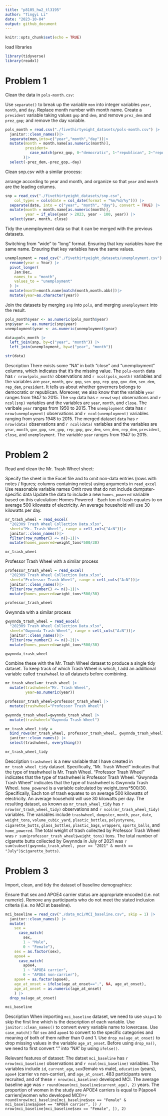 ```yaml
---
title: "p8105_hw2_tl3195"
author: "Tingyi Li"
date: "2023-10-04"
output: github_document
---
```


```r
knitr::opts_chunk$set(echo = TRUE)
```

load libraries

```r
library(tidyverse)
library(readxl)
```

# Problem 1

Clean the data in `pols-month.csv`:

Use `separate()` to break up the variable `mon` into integer variables `year`, `month`, and `day`.
Replace month number with month name.
Create a `president` variable taking values `gop` and `dem`, and remove `prez_dem` and `prez_gop`; and remove the day variable.

```r
pols_month = read.csv("./fivethirtyeight_datasets/pols-month.csv") |>
  janitor::clean_names()|>
  separate(mon,into=c("year","month","day"))|>
  mutate(month = month.name[as.numeric(month)],
         president=
           case_match(prez_gop, 0~"democratic", 1~"republican", 2~"republican")
        )|>
  select(-prez_dem,-prez_gop,-day)

```

Clean snp.csv with a similar process:

arrange according to year and month, and organize so that `year` and `month` are the leading columns.

```r
snp = read_csv("./fivethirtyeight_datasets/snp.csv",
    col_types = cols(date = col_date(format = "%m/%d/%y"))) |>
  separate(date, into = c("year", "month", "day"), convert = TRUE) |>
  mutate(month = month.name[as.numeric(month)],
         year = if_else(year > 2023, year - 100, year)) |> 
  select(year, month, close) 

```

Tidy the unemployment data so that it can be merged with the previous datasets.

Switching from “wide” to “long” format.
Ensuring that key variables have the same name.
Ensuring that key variables have the same values.

```r
unemployment = read_csv("./fivethirtyeight_datasets/unemployment.csv") |>
  rename(year = Year) |>
  pivot_longer(
    Jan:Dec, 
    names_to = "month",
    values_to = "unemployment"
  ) |> 
  mutate(month=month.name[match(month,month.abb)])|>
  mutate(year=as.character(year))

```

Join the datasets by merging `snp` into `pols`, and merging `unemployment` into the result.

```r
pols_month$year <- as.numeric(pols_month$year)
snp$year <- as.numeric(snp$year)
unemployment$year <- as.numeric(unemployment$year)

data=pols_month |>
  left_join(snp, by=c("year", "month")) |>
  left_join(unemployment, by=c("year", "month"))

str(data)
```

Description
There exists some "NA" in both "close" and "unemployment" columns, which indicates that it's the missing value. 
The `pols-month` data has `r nrow(pols_month)` observations and `r ncol(pols_month)` variables and the variables are `year`, `month`, `gov_gop`, `sen_gop`, `rep_gop`, `gov_dem`, `sen_dem`, `rep_dem`, `president`. It tells us about whether governers belongs to democratic or republican. Moreover, we also know that the variable `year` ranges from 1947 to 2015. 
The `snp` data has `r nrow(snp)` observations and `r ncol(snp)` variables and the variables are `year`, `month`, and `close`. The varibale `year` ranges from 1950 to 2015.
The `unemployment` data has `r nrow(unemployment)` observations and `r ncol(unemployment)` variables ranging from years 1948 to 2015.
The merged dataset `data` has `r nrow(data)` observations and `r ncol(data)` variables and the variables are `year`, `month`, `gov_gop`, `sen_gop`, `rep_gop`, `gov_dem`, `sen_dem`, `rep_dem`, `president`, `close`, and `unemployment`. The variable `year` ranges from 1947 to 2015.

# Problem 2

Read and clean the Mr. Trash Wheel sheet:

Specify the sheet in the Excel file and to omit non-data entries (rows with notes / figures; columns containing notes) using arguments in `read_excel`
Use reasonable variable names
Omit rows that do not include dumpster-specific data
Update the data to include a new `homes_powered` variable based on this calculation: Homes Powered - Each ton of trash equates to on average 500 kilowatts of electricity. An average household will use 30 kilowatts per day.

```r
mr_trash_wheel = read_excel(
  "202309 Trash Wheel Collection Data.xlsx", 
  sheet="Mr. Trash Wheel", range = cell_cols("A:N"))|>
  janitor::clean_names()|>
  filter(row_number() <= n()-1)|>
  mutate(homes_powered=weight_tons*500/30)

mr_trash_wheel
```

Professor Trash Wheel with a similar process

```r
professor_trash_wheel = read_excel(
  "202309 Trash Wheel Collection Data.xlsx", 
  sheet="Professor Trash Wheel", range = cell_cols("A:N"))|>
  janitor::clean_names()|>
  filter(row_number() <= n()-1)|>
  mutate(homes_powered=weight_tons*500/30)

professor_trash_wheel
```

Gwynnda with a similar process

```r
gwynnda_trash_wheel = read_excel(
  "202309 Trash Wheel Collection Data.xlsx", 
  sheet="Gwynnda Trash Wheel", range = cell_cols("A:N"))|>
  janitor::clean_names()|>
  filter(row_number() <= n()-2)|>
  mutate(homes_powered=weight_tons*500/30)

gwynnda_trash_wheel
```

Combine these with the Mr. Trash Wheel dataset to produce a single tidy dataset. To keep track of which Trash Wheel is which, I add an additional variable called `trashwheel` to all datasets before combining.

```r
mr_trash_wheel=mr_trash_wheel |>
  mutate(trashwheel="Mr. Trash Wheel",
         year=as.numeric(year))

professor_trash_wheel=professor_trash_wheel |>
  mutate(trashwheel="Professor Trash Wheel")

gwynnda_trash_wheel=gwynnda_trash_wheel |>
  mutate(trashwheel="Gwynnda Trash Wheel")

mr_trash_wheel_tidy = 
  bind_rows(mr_trash_wheel, professor_trash_wheel, gwynnda_trash_wheel) |>
  janitor::clean_names() |>
  select(trashwheel, everything())

mr_trash_wheel_tidy
```

Description
`trashwheel` is a new variable that I have created in `mr_trash_wheel_tidy` dataset. Specifically, "Mr. Trash Wheel" indicates that the type of trashwheel is Mr. Trash Wheel. "Professor Trash Wheel" indicates that the type of trashwheel is Professor Trash Wheel. “Gwynnda Trash Wheel" indicates that the  type of trashwheel is Gwynnda Trash Wheel. 
`home_powered` is a variable calculated by weight_tons*500/30. Specifically, Each ton of trash equates to on average 500 kilowatts of electricity. An average household will use 30 kilowatts per day.
The resulting dataset, as known as `mr_trash_wheel_tidy` has `r nrow(mr_trash_wheel_tidy)` observations and `r ncol(mr_trash_wheel_tidy)` variables. The variables include `trashwheel`, `dumpster`, `month`, `year`, `date`, `weight_tons`, `volume_cubic_yard`, `plastic_bottles`, `polystyrene`, `cigarette_butts`, `glass_bottles`, `plastic_bags`, `wrappers`, `sports_balls`, and `home_powered`. 
The total weight of trash collected by Professor Trash Wheel was `r sum(professor_trash_wheel$weight_tons)` tons. 
The total number of cigarette butts collected by Gwynnda in July of 2021 was `r sum(subset(gwynnda_trash_wheel, year == "2021" & month == "July")$cigarette_butts)`.

# Problem 3

Import, clean, and tidy the dataset of baseline demographics:

Ensure that sex and APOE4 carrier status are appropriate encoded (i.e. not numeric).
Remove any participants who do not meet the stated inclusion criteria (i.e. no MCI at baseline).

```r
mci_baseline = read_csv("./data_mci/MCI_baseline.csv", skip = 1) |>
  janitor::clean_names() |>
  mutate(
    sex = 
      case_match(
        sex,
        1 ~ "Male",
        0 ~ "Female"),
    sex = as.factor(sex),
    apoe4 =
      case_match(
        apoe4,
        1 ~ "APOE4 carrier",
        0 ~ "APOE4 non-carrier"),
    apoe4 = as.factor(apoe4),
    age_at_onset = ifelse(age_at_onset==".", NA, age_at_onset),
    age_at_onset = as.numeric(age_at_onset)
    ) |>
  drop_na(age_at_onset)

mci_baseline
```

Description
When importing `mci_baseline` dataset, we need to use `skip=1` to skip the first line which is the description of each variable.
Use `janitor::clean_names()` to convert every variable name to lowercase.
Use `case_match()` for `sex` and `apoe4` to convert to the specific categories and meaning of both of them rather than 0 and 1. 
Use `drop_na(age_at_onset)` to drop missing values in the variable `age_at_onset`. Before using `drop_na()`, we need to first convert "." into "NA" by using `ifelse()`.

Relevant features of dataset:
The datset `mci_baseline` has `r nrow(mci_baseline)` observations and `r ncol(mci_baseline)` variables. The variables include `id`, `current_age`, `sex`(female vs male), `education` (years), `apoe4` (carrier vs non-carrier), and `age_at_onset`. 
483 participants were recruited, and of these `r nrow(mci_baseline)` developed MCI. 
The average baseline age was `r round(mean(mci_baseline$current_age), 2)` years. 
The proportion of women in the study are APOE4 carriers is equal to P(apoe4 carriers|women who developed MCI)=`r round(nrow(mci_baseline[mci_baseline$sex == "Female" & mci_baseline$apoe4 == "APOE4 carrier", ]) / nrow(mci_baseline[mci_baseline$sex == "Female", ]), 2)`
